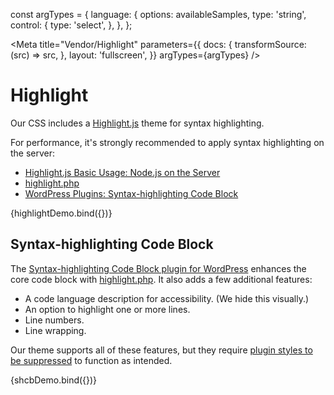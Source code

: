 const argTypes = {
  language: {
    options: availableSamples,
    type: 'string',
    control: {
      type: 'select',
    },
  },
};

<Meta
  title="Vendor/Highlight"
  parameters={{
    docs: {
      transformSource: (src) => src,
    },
    layout: 'fullscreen',
  }}
  argTypes={argTypes}
/>

# Highlight

Our CSS includes a [Highlight.js](https://highlightjs.org/) theme for syntax highlighting.

For performance, it's strongly recommended to apply syntax highlighting on the server:

- [Highlight.js Basic Usage: Node.js on the Server](https://highlightjs.readthedocs.io/en/latest/readme.html#node-js-on-the-server)
- [highlight.php](https://github.com/scrivo/highlight.php)
- [WordPress Plugins: Syntax-highlighting Code Block](https://wordpress.org/plugins/syntax-highlighting-code-block/)

<Canvas>
  <Story name="Theme" args={{ language: 'html' }}>
    {highlightDemo.bind({})}
  </Story>
</Canvas>

<ArgsTable story="Theme" />

## Syntax-highlighting Code Block

The [Syntax-highlighting Code Block plugin for WordPress](https://wordpress.org/plugins/syntax-highlighting-code-block/) enhances the core code block with [highlight.php](https://github.com/scrivo/highlight.php). It also adds a few additional features:

- A code language description for accessibility. (We hide this visually.)
- An option to highlight one or more lines.
- Line numbers.
- Line wrapping.

Our theme supports all of these features, but they require [plugin styles to be suppressed](https://github.com/westonruter/syntax-highlighting-code-block/wiki#suppress-all-plugin-styles) to function as intended.

<Canvas>
  <Story
    name="SHCB"
    args={{
      language: 'html',
      highlightedLines: '1, 4-6',
      showLineNumbers: true,
      wrapLines: true,
    }}
    argTypes={{
      ...argTypes,
      highlightedLines: { type: 'string' },
      showLineNumbers: { type: 'boolean' },
      wrapLines: { type: 'boolean' },
      className: { type: 'string' },
    }}
  >
    {shcbDemo.bind({})}
  </Story>
</Canvas>

<ArgsTable story="SHCB" />

